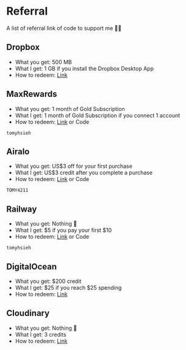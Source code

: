 
# Referral

A list of referral link of code to support me 🫶🏻

## <Icon icon="logos:dropbox" inline={true} /> Dropbox

- What you get: 500 MB
- What I get: 1 GB if you install the Dropbox Desktop App
- How to redeem: [Link](https://www.dropbox.com/referrals/AACp4-9zGJ_dj4AK2PdDjNKt2WKhivTlKDM?src=global9)

## MaxRewards

- What you get: 1 month of Gold Subscription
- What I get: 1 month of Gold Subscription if you connect 1 account
- How to redeem: [Link](https://maxrewards.app.link/tomyhsieh) or Code

```
tomyhsieh
```

## <Icon icon="arcticons:airalo" inline={true} /> Airalo

- What you get: US\$3 off for your first purchase
- What I get: US\$3 credit after you complete a purchase
- How to redeem: [Link](https://ref.airalo.com/urBC) or Code

```
TOMY4211
```

## <Icon icon="simple-icons:railway" inline={true} /> Railway

- What you get: Nothing 🥲
- What I get: \$5 if you pay your first \$10
- How to redeem: [Link](https://railway.app?referralCode=tomyhsieh) or Code

```
tomyhsieh
```

## <Icon icon="devicon:digitalocean" inline={true} /> DigitalOcean

- What you get: \$200 credit
- What I get: \$25 if you reach \$25 spending
- How to redeem: [Link](https://m.do.co/c/a4dc22504068)

## <Icon icon="logos:cloudinary-icon" inline={true} /> Cloudinary

- What you get: Nothing 🥲
- What I get: 3 credits
- How to redeem: [Link](https://cloudinary.com/invites/lpov9zyyucivvxsnalc5/jd4licchz577acnfsmkw?t=default)
